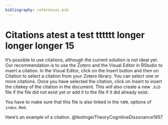 ```yaml
---
bibliography: references.bib
---
```


# Citations atest a test tttttt longer longer longer 15

It's possible to use citations, although the current solution is not ideal yet. Our recommendation is to use the Zotero and the Visual Editor in RStudio to insert a citation. In the Visual Editor, click on the Insert button and then on Citation to select a citation from your Zotero library. You can select one or more citations. Once you have selected the citation, click on Insert to insert the citekey of the citation in the document. This will also create a new `.bib` file if the file did not exist yet or add it to the file if it did already exist.

You have to make sure that this file is also linked in the `YAML` options of `index.Rmd`.

Here's an example of a citation. @festingerTheoryCognitiveDissonance1957
